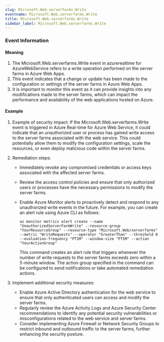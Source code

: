 ```yaml
--- 
slug: Microsoft.Web.serverfarms.Write
eventname: Microsoft.Web.serverfarms.Write
title: Microsoft.Web.serverfarms.Write
sidebar_label: Microsoft.Web.serverfarms.Write
---
```

                       
### Event Information

#### Meaning

1. The Microsoft.Web.serverfarms.Write event in azurerealtime for AzureWebService refers to a write operation performed on the server farms in Azure Web Apps.
2. This event indicates that a change or update has been made to the configuration or settings of the server farms in Azure Web Apps.
3. It is important to monitor this event as it can provide insights into any modifications made to the server farms, which can impact the performance and availability of the web applications hosted on Azure.

#### Example

1. Example of security impact: If the Microsoft.Web.serverfarms.Write event is triggered in Azure Real-time for Azure Web Service, it could indicate that an unauthorized user or process has gained write access to the server farms associated with the web service. This could potentially allow them to modify the configuration settings, scale the resources, or even deploy malicious code within the server farms.

2. Remediation steps:
   - Immediately revoke any compromised credentials or access keys associated with the affected server farms.
   - Review the access control policies and ensure that only authorized users or processes have the necessary permissions to modify the server farms.
   - Enable Azure Monitor alerts to proactively detect and respond to any unauthorized write events in the future. For example, you can create an alert rule using Azure CLI as follows:

     ```
     az monitor metrics alert create --name "UnauthorizedServerFarmWrite" --resource-group "YourResourceGroup" --resource-type "Microsoft.Web/serverfarms" --metric "WriteRequests" --operator "GreaterThan" --threshold 0 --evaluation-frequency "PT1M" --window-size "PT5M" --action "YourActionGroup"
     ```

     This command creates an alert rule that triggers whenever the number of write requests to the server farms exceeds zero within a 5-minute window. The action group specified in the command can be configured to send notifications or take automated remediation actions.

3. Implement additional security measures:
   - Enable Azure Active Directory authentication for the web service to ensure that only authenticated users can access and modify the server farms.
   - Regularly review the Azure Activity Logs and Azure Security Center recommendations to identify any potential security vulnerabilities or misconfigurations related to the web service and server farms.
   - Consider implementing Azure Firewall or Network Security Groups to restrict inbound and outbound traffic to the server farms, further enhancing the security posture.


 